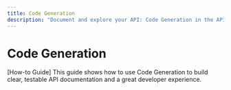 ```yaml
---
title: Code Generation
description: "Document and explore your API: Code Generation in the API docs and playground."
---
```


# Code Generation

[How-to Guide] This guide shows how to use Code Generation to build clear, testable API documentation and a great developer experience.
